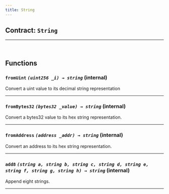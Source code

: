 ```yaml
---
title: String
---
```



<DocTag type={DocType.Reference} />

## Contract: `String`






<hr />




<br />

## Functions

### **`fromUint`** *`(uint256 _i) → string`* (internal)



Convert a uint value to its decimal string representation



<hr />

### **`fromBytes32`** *`(bytes32 _value) → string`* (internal)



Convert a bytes32 value to its hex string representation.



<hr />

### **`fromAddress`** *`(address _addr) → string`* (internal)



Convert an address to its hex string representation.



<hr />

### **`add8`** *`(string a, string b, string c, string d, string e, string f, string g, string h) → string`* (internal)



Append eight strings.



<hr />


